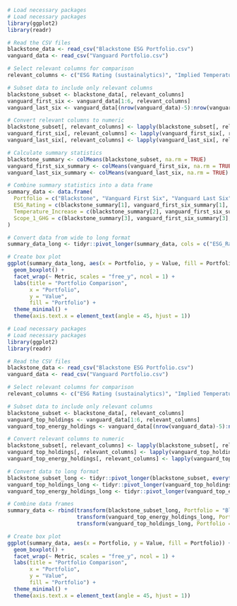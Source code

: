 
```r
# Load necessary packages
# Load necessary packages
library(ggplot2)
library(readr)

# Read the CSV files
blackstone_data <- read_csv("Blackstone ESG Portfolio.csv")
vanguard_data <- read_csv("Vanguard Portfolio.csv")

# Select relevant columns for comparison
relevant_columns <- c("ESG Rating (sustainalytics)", "Implied Temperature Increase (°C)", "Scope 1 GHG (in tons)")

# Subset data to include only relevant columns
blackstone_subset <- blackstone_data[, relevant_columns]
vanguard_first_six <- vanguard_data[1:6, relevant_columns]
vanguard_last_six <- vanguard_data[(nrow(vanguard_data)-5):nrow(vanguard_data), relevant_columns]

# Convert relevant columns to numeric
blackstone_subset[, relevant_columns] <- lapply(blackstone_subset[, relevant_columns], as.numeric)
vanguard_first_six[, relevant_columns] <- lapply(vanguard_first_six[, relevant_columns], as.numeric)
vanguard_last_six[, relevant_columns] <- lapply(vanguard_last_six[, relevant_columns], as.numeric)

# Calculate summary statistics
blackstone_summary <- colMeans(blackstone_subset, na.rm = TRUE)
vanguard_first_six_summary <- colMeans(vanguard_first_six, na.rm = TRUE)
vanguard_last_six_summary <- colMeans(vanguard_last_six, na.rm = TRUE)

# Combine summary statistics into a data frame
summary_data <- data.frame(
  Portfolio = c("Blackstone", "Vanguard First Six", "Vanguard Last Six"),
  ESG_Rating = c(blackstone_summary[1], vanguard_first_six_summary[1], vanguard_last_six_summary[1]),
  Temperature_Increase = c(blackstone_summary[2], vanguard_first_six_summary[2], vanguard_last_six_summary[2]),
  Scope_1_GHG = c(blackstone_summary[3], vanguard_first_six_summary[3], vanguard_last_six_summary[3])
)

# Convert data from wide to long format
summary_data_long <- tidyr::pivot_longer(summary_data, cols = c("ESG_Rating", "Temperature_Increase", "Scope_1_GHG"), names_to = "Metric", values_to = "Value")

# Create box plot
ggplot(summary_data_long, aes(x = Portfolio, y = Value, fill = Portfolio)) +
  geom_boxplot() +
  facet_wrap(~ Metric, scales = "free_y", ncol = 1) +
  labs(title = "Portfolio Comparison",
       x = "Portfolio",
       y = "Value",
       fill = "Portfolio") +
  theme_minimal() +
  theme(axis.text.x = element_text(angle = 45, hjust = 1))

```

```r
# Load necessary packages
# Load necessary packages
library(ggplot2)
library(readr)

# Read the CSV files
blackstone_data <- read_csv("Blackstone ESG Portfolio.csv")
vanguard_data <- read_csv("Vanguard Portfolio.csv")

# Select relevant columns for comparison
relevant_columns <- c("ESG Rating (sustainalytics)", "Implied Temperature Increase (°C)", "Scope 1 GHG (in tons)")

# Subset data to include only relevant columns
blackstone_subset <- blackstone_data[, relevant_columns]
vanguard_top_holdings <- vanguard_data[1:6, relevant_columns]
vanguard_top_energy_holdings <- vanguard_data[(nrow(vanguard_data)-5):nrow(vanguard_data), relevant_columns]

# Convert relevant columns to numeric
blackstone_subset[, relevant_columns] <- lapply(blackstone_subset[, relevant_columns], as.numeric)
vanguard_top_holdings[, relevant_columns] <- lapply(vanguard_top_holdings[, relevant_columns], as.numeric)
vanguard_top_energy_holdings[, relevant_columns] <- lapply(vanguard_top_energy_holdings[, relevant_columns], as.numeric)

# Convert data to long format
blackstone_subset_long <- tidyr::pivot_longer(blackstone_subset, everything(), names_to = "Metric", values_to = "Value")
vanguard_top_holdings_long <- tidyr::pivot_longer(vanguard_top_holdings, everything(), names_to = "Metric", values_to = "Value")
vanguard_top_energy_holdings_long <- tidyr::pivot_longer(vanguard_top_energy_holdings, everything(), names_to = "Metric", values_to = "Value")

# Combine data frames
summary_data <- rbind(transform(blackstone_subset_long, Portfolio = "Blackstone"),
                      transform(vanguard_top_energy_holdings_long, Portfolio = "Vanguard Top Energy Holdings"),
                      transform(vanguard_top_holdings_long, Portfolio = "Vanguard Top Holdings"))

# Create box plot
ggplot(summary_data, aes(x = Portfolio, y = Value, fill = Portfolio)) +
  geom_boxplot() +
  facet_wrap(~ Metric, scales = "free_y", ncol = 1) +
  labs(title = "Portfolio Comparison",
       x = "Portfolio",
       y = "Value",
       fill = "Portfolio") +
  theme_minimal() +
  theme(axis.text.x = element_text(angle = 45, hjust = 1))



```

